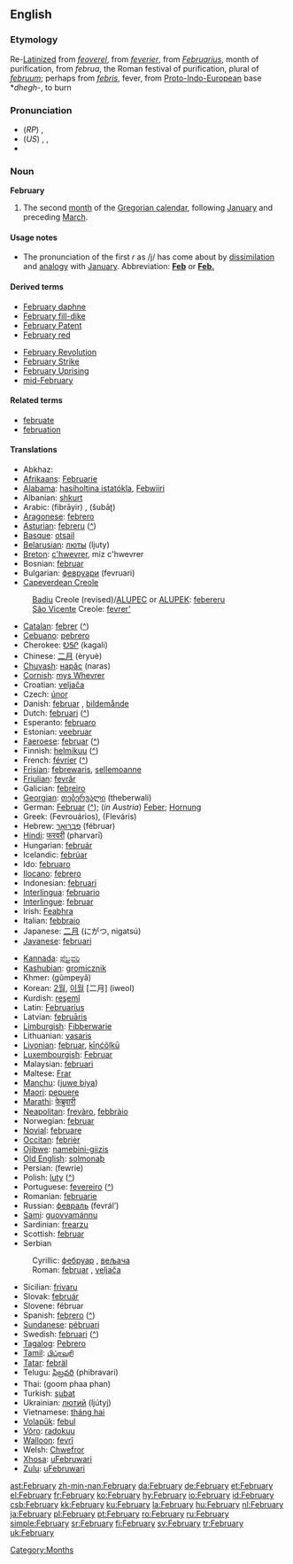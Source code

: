 ==English==
===Etymology===
Re-[[Latinize]]d from {{ME.}} ''[[feoverel]]'', from {{OF.}} ''[[feverier]]'', from {{L.}} ''[[Februarius]]'', month of purification, from ''februa'', the Roman festival of purification, plural of ''[[februum]]''; perhaps from {{L.}} ''[[febris]]'', fever, from [[Proto-Indo-European]] base *''dhegh-'', to burn

===Pronunciation===
*(''RP'') {{IPA|/ˈfɛbrʊəri/ or /ˈfɛbjʊəri/}}, {{SAMPA|/"fEbrU@ri/ or /"fEbjU@ri/}}
*(''US'') {{AHD|fĕbʹro͞o-ĕr'-ē or fĕbʹjo͞o-ĕr'-ē}}, {{IPA|/ˈfɛbruˌɛri/ or /ˈfɛbjuˌɛri/}}, {{SAMPA|/"fEbru%Eri/ or /"fEbju%Eri/}}
*{{audio|en-us-February.ogg|Audio (US)}}

===Noun===
'''February'''
# The second [[month]] of the [[Gregorian calendar]], following [[January]] and preceding [[March]].

====Usage notes====
*The pronunciation of the first ''r'' as /j/ has come about by [[dissimilation]] and [[analogy]] with [[January]]. Abbreviation: '''[[Feb]]''' or '''[[Feb.]]'''

====Derived terms====
{{top2}}
*[[February daphne]]
*[[February fill-dike]]
*[[February Patent]]
*[[February red]]
{{mid2}}
*[[February Revolution]]
*[[February Strike]]
*[[February Uprising]]
*[[mid-February]]
{{bottom}}

====Related terms====
*[[februate]]
*[[februation]]

====Translations====
{{trans-top|February}}
*Abkhaz: {{RUchar|[[жәабран]]}} {{IPAchar|(žwabran)}}
*[[Afrikaans]]: [[Februarie]]
*[[Alabama]]: [[hasiholtina istatókla]], [[Febwiiri]]
*Albanian: [[shkurt]]
*Arabic: {{ARchar|[[فبراير|فِبْرَايِر]]}} (fibrāyir) {{m}}, {{ARchar|[[شباط|شُبَاطٌ]]}} (šubāʈ) {{m}}
*[[Aragonese]]: [[febrero]]
*[[Asturian]]: [[febreru]] {{m}} ([[:ast:febreru|^]])
*[[Basque]]: [[otsail]]
*[[Belarusian]]: [[люты]] (ljuty)
*[[Breton]]: [[c'hwevrer]], miz c'hwevrer
*Bosnian: [[februar#Bosnian|februar]] {{m}}
*Bulgarian: [[февруари]] (fevruari) {{m}}
*[[Capeverdean Creole]]
:[[Badiu]] Creole (revised)/[[ALUPEC]] or [[ALUPEK]]: [[febereru]] {{m}}
:[[São Vicente]] Creole: [[fevrer']]
*[[Catalan]]: [[febrer]] {{m}} ([[:ca:febrer|^]])
*[[Cebuano]]: [[pebrero]]
*Cherokee: [[ᎧᎦᎵ]] (kagali)
*Chinese: [[二月]] (èryuè)
*[[Chuvash]]: [[нарăс]] (naras)
*[[Cornish]]: [[mys Whevrer]]
*Croatian: [[veljača]]
*Czech: [[únor]] {{m}}
*Danish: [[februar]] {{c}}, [[bildemånde]]
*Dutch: [[februari]] ([[:nl:februari|^]])
*Esperanto: [[februaro]]
*Estonian: [[veebruar]]
*[[Faeroese]]: [[februar]] ([[:fo:februar|^]])
*Finnish: [[helmikuu]] ([[:fi:helmikuu|^]])
*French: [[février]] {{m}} ([[:fr:février|^]])
*[[Frisian]]: [[febrewaris]], [[sellemoanne]]
*[[Friulian]]: [[fevrâr]]
*Galician: [[febreiro]] {{m}}
*[[Georgian]]: [[თებერვალი]] (theberwali)
*German: [[Februar]] {{m}} ([[:de:Februar|^]]); (''in Austria'') [[Feber]]; [[Hornung]] {{m}}
*Greek: {{t|el|Φεβρουάριος|m|}} (Fevrouários), {{t|el|Φλεβάρης|m|}} (Fleváris)
*Hebrew: [[פברואר|פֶבְּרוּאָר]] (fébruar)
*[[Hindi]]: [[फरवरी]] (pharvarī)
*Hungarian: [[február]]
*Icelandic: [[febrúar]]
*Ido: [[februaro]]
*[[Ilocano]]: [[febrero]]
*Indonesian: [[februari]]
*[[Interlingua]]: [[februario]]
*[[Interlingue]]: [[februar]]
*Irish: [[Feabhra]]
*Italian: [[febbraio]] {{m}}
*Japanese: [[二月]] (にがつ, nigatsú)
*[[Javanese]]: [[februari]]
{{trans-mid}}
*[[Kannada]]: [[ಫೆಬ್ರವರಿ]]
*[[Kashubian]]: [[gromicznik]]
*Khmer: {{KMchar|[[កុម្ភៈ]]}} (gŭmpeyă)
*Korean: [[2월]], [[이월]] [二月] (iweol)
*Kurdish: [[reşemî]]
*Latin: [[Februarius]]
*Latvian: [[februāris]]
*[[Limburgish]]: [[Fibberwarie]]
*Lithuanian: [[vasaris]] {{m}}
*[[Livonian]]: [[februar]], [[kīņćõļkū]]
*[[Luxembourgish]]: [[Februar]]
*Malaysian: [[februari]]
*Maltese: [[Frar]]
*[[Manchu]]: ([[juwe biya]])
*[[Maori]]: [[pepuere]]
*[[Marathi]]: [[फेब्रुवारी]]
*[[Neapolitan]]: [[frevàro]], [[febbràio]]
*Norwegian: [[februar]]
*[[Novial]]: [[februare]]
*[[Occitan]]: [[febrièr]] {{m}}
*[[Ojibwe]]: [[namebini-giizis]]
*[[Old English]]: [[solmonaþ]] {{m}}
*Persian: {{FAchar|[[فوریه]]}} (fewrie)
*Polish: [[luty]] {{m}} ([[:pl:luty|^]])
*Portuguese: [[fevereiro]] {{m}} ([[:pt:fevereiro|^]])
*Romanian: [[februarie]] {{m}}
*Russian: [[февраль]] (fevrál’) {{m}}
*[[Sami]]: [[guovvamánnu]]
*Sardinian: [[frearzu]] {{m}}
*Scottish: [[februar]]
*Serbian
:Cyrillic: [[фебруар#Serbian|фебруар]] {{m}}, [[вељача]] {{f}}
:Roman: [[februar#Serbian|februar]] {{m}}, [[veljača]] {{f}}
*Sicilian: [[frivaru]] {{m}}
*Slovak: [[február]] {{m}}
*Slovene: fébruar {{m}}
*Spanish: [[febrero]] {{m}} ([[:es:febrero|^]])
*[[Sundanese]]: [[pébruari]]
*Swedish: [[februari]] ([[:sv:februari|^]])
*[[Tagalog]]: [[Pebrero]]
*[[Tamil]]: [[பிப்ரவரி]]
*[[Tatar]]: [[febräl]]
*Telugu: [[ఫిబ్రవరి]] (phibravari)
*Thai: {{THchar|[[กุมภาพันธ์]]}} (goom phaa phan)
*Turkish: [[şubat]]
*Ukrainian: [[лютий]] (ljútyj)
*Vietnamese: [[tháng hai]]
*[[Volapük]]: [[febul]]
*[[Võro]]: [[radokuu]]
*[[Walloon]]: [[fevrî]]
*Welsh: [[Chwefror]]
*[[Xhosa]]: [[uFebruwari]]
*[[Zulu]]: [[uFebruwari]]
{{trans-bottom}}

[[Category:Months]]

[[ast:February]]
[[zh-min-nan:February]]
[[da:February]]
[[de:February]]
[[et:February]]
[[el:February]]
[[fr:February]]
[[ko:February]]
[[hy:February]]
[[io:February]]
[[id:February]]
[[csb:February]]
[[kk:February]]
[[ku:February]]
[[la:February]]
[[hu:February]]
[[nl:February]]
[[ja:February]]
[[pl:February]]
[[pt:February]]
[[ro:February]]
[[ru:February]]
[[simple:February]]
[[sr:February]]
[[fi:February]]
[[sv:February]]
[[tr:February]]
[[uk:February]]